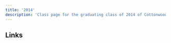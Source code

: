 ```yaml
---
title: '2014'
description: 'Class page for the graduating class of 2014 of Cottonwood High School.'
---
```


## Links


<CardGrid>
  <LinkCard
    title="Class of 2014 Facebook"
    href="https://www.facebook.com/p/Cottonwood-High-School-Class-of-2014-100067963450486/"
    description="Official Facebook page of the class of '14."
  />
</CardGrid>
